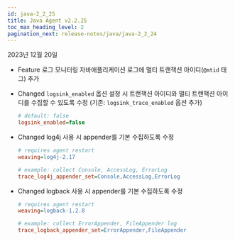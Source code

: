 ```yaml
---
id: java-2_2_25
title: Java Agent v2.2.25
toc_max_heading_level: 2
pagination_next: release-notes/java/java-2_2_24
---
```


2023년 12월 20일

- <Status>Feature</Status> 로그 모니터링 자바애플리케이션 로그에 멀티 트랜잭션 아이디(<code>@mtid</code> 태그) 추가

- <Status>Changed</Status> <code>logsink_enabled</code> 옵션 설정 시 트랜잭션 아이디와 멀티 트랜잭션 아이디를 수집할 수 있도록 수정 (기존: <code>logsink_trace_enabled</code> 옵션 추가)

  ```ini title="whatap.conf"
  # default: false
  logsink_enabled=false
  ```

- <Status>Changed</Status> log4j 사용 시 appender를 기본 수집하도록 수정

  ```ini title="whatap.conf"
  # requires agent restart
  weaving=log4j-2.17

  # example: collect Console, AccessLog, ErrorLog 
  trace_log4j_appender_set=Console,AccessLog,ErrorLog
  ```

- <Status>Changed</Status> logback 사용 시 appender를 기본 수집하도록 수정

  ```ini title="whatap.conf"
  # requires agent restart
  weaving=logback-1.2.8

  # example: collect ErrorAppender, FileAppender log
  trace_logback_appender_set=ErrorAppender,FileAppender
  ```


<DownloadJava ver="2.2.25" />